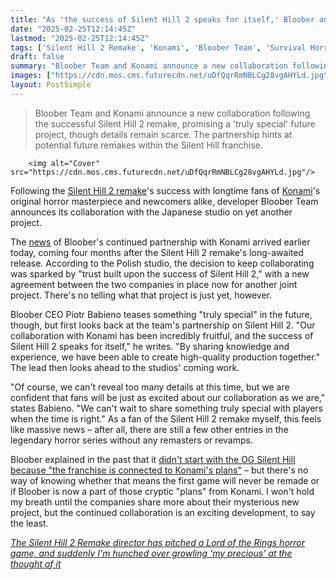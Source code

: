 ```yaml
---
title: "As 'the success of Silent Hill 2 speaks for itself,' Bloober announces its continued partnership with Konami and a 'truly special' new joint project"
date: "2025-02-25T12:14:45Z"
lastmod: "2025-02-25T12:14:45Z"
tags: ['Silent Hill 2 Remake', 'Konami', 'Bloober Team', 'Survival Horror', 'Video Game', 'Partnership', 'Remake']
draft: false
summary: "Bloober Team and Konami announce a new collaboration following the successful Silent Hill 2 remake, promising a 'truly special' future project, though details remain scarce.  The partnership hints at potential future remakes within the Silent Hill franchise."
images: ["https://cdn.mos.cms.futurecdn.net/uDfQqrRmNBLCg28vgAHYLd.jpg"]
layout: PostSimple
---
```

> Bloober Team and Konami announce a new collaboration following the successful Silent Hill 2 remake, promising a 'truly special' future project, though details remain scarce.  The partnership hints at potential future remakes within the Silent Hill franchise.


        <img alt="Cover" src="https://cdn.mos.cms.futurecdn.net/uDfQqrRmNBLCg28vgAHYLd.jpg"/>
        
Following the [<u>Silent Hill 2 remake</u>](https://www.gamesradar.com/games/survival-horror/silent-hill-2-remake-guide/)'s success with longtime fans of [Konami](https://www.gamesradar.com/tag/konami/)'s original horror masterpiece and newcomers alike, developer Bloober Team announces its collaboration with the Japanese studio on yet another project.

The [<u>news</u>](https://blooberteam.prowly.com/383560-bloober-team-and-konami-continue-their-collaboration?preview=true) of Bloober's continued partnership with Konami arrived earlier today, coming four months after the Silent Hill 2 remake's long-awaited release. According to the Polish studio, the decision to keep collaborating was sparked by "trust built upon the success of Silent Hill 2," with a new agreement between the two companies in place now for another joint project. There's no telling what that project is just yet, however.

Bloober CEO Piotr Babieno teases something "truly special" in the future, though, but first looks back at the team's partnership on Silent Hill 2. "Our collaboration with Konami has been incredibly fruitful, and the success of Silent Hill 2 speaks for itself," he writes. "By sharing knowledge and experience, we have been able to create high-quality production together." The lead then looks ahead to the studios' coming work.

"Of course, we can't reveal too many details at this time, but we are confident that fans will be just as excited about our collaboration as we are," states Babieno. "We can't wait to share something truly special with players when the time is right." As a fan of the Silent Hill 2 remake myself, this feels like massive news – after all, there are still a few other entries in the legendary horror series without any remasters or revamps.

Bloober explained in the past that it [<u>didn't start with the OG Silent Hill because "the franchise is connected to Konami's plans"</u>](https://www.gamesradar.com/games/silent-hill/silent-hill-2-remakers-didnt-start-with-the-og-silent-hill-because-the-franchise-is-connected-to-konamis-plans/) – but there's no way of knowing whether that means the first game will never be remade or if Bloober is now a part of those cryptic "plans" from Konami. I won't hold my breath until the companies share more about their mysterious new project, but the continued collaboration is an exciting development, to say the least.

[<u><em>The Silent Hill 2 Remake director has pitched a Lord of the Rings horror game, and suddenly I'm hunched over growling 'my precious' at the thought of it</em></u>](https://www.gamesradar.com/games/horror/the-silent-hill-2-remake-director-has-pitched-a-lord-of-the-rings-horror-game-and-suddenly-im-hunched-over-growling-my-precious-at-the-thought-of-it/)
        